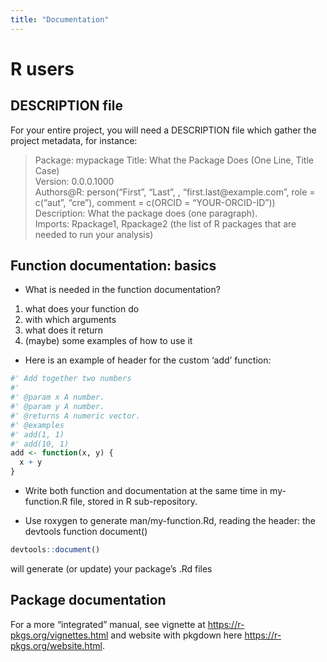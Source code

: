 ```yaml
---
title: "Documentation"
---
```


# R users

## DESCRIPTION file

For your entire project, you will need a DESCRIPTION file which gather the project metadata, for instance:

> Package: mypackage
> Title: What the Package Does (One Line, Title Case) \
> Version: 0.0.0.1000 \
> Authors@R: 
    person("First", "Last", , "first.last@example.com", role = c("aut", "cre"),
           comment = c(ORCID = "YOUR-ORCID-ID")) \
> Description: What the package does (one paragraph). \
> Imports: Rpackage1, Rpackage2 (the list of R packages that are needed to run your analysis)


## Function documentation: basics 

- What is needed in the function documentation?
1. what does your function do
2. with which arguments
3. what does it return 
4. (maybe) some examples of how to use it

- Here is an example of header for the custom 'add' function: 
```r
#' Add together two numbers 
#' 
#' @param x A number. 
#' @param y A number. 
#' @returns A numeric vector. 
#' @examples 
#' add(1, 1) 
#' add(10, 1)
add <- function(x, y) { 
  x + y 
}
```

- Write both function and documentation at the same time in my-function.R file, stored in R sub-repository.

- Use roxygen to generate man/my-function.Rd, reading the header: the devtools function document() 
```r
devtools::document()
```
will generate (or update) your package’s .Rd files

## Package documentation 

For a more "integrated" manual, see vignette at <https://r-pkgs.org/vignettes.html>
 and website with pkgdown here <https://r-pkgs.org/website.html>.
